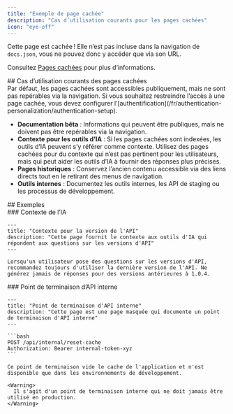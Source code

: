 ```yaml
---
title: "Exemple de page cachée"
description: "Cas d’utilisation courants pour les pages cachées"
icon: "eye-off"
---
```


Cette page est cachée ! Elle n’est pas incluse dans la navigation de `docs.json`, vous ne pouvez donc y accéder que via son URL.

Consultez [Pages cachées](/fr/guides/hidden-pages) pour plus d’informations.

<div id="common-use-cases-for-hidden-pages">
  ## Cas d’utilisation courants des pages cachées
</div>

<Note>
  Par défaut, les pages cachées sont accessibles publiquement, mais ne sont pas repérables via la navigation. Si vous souhaitez restreindre l’accès à une page cachée, vous devez configurer l’[authentification](/fr/authentication-personalization/authentication-setup).
</Note>

* **Documentation bêta** : Informations qui peuvent être publiques, mais ne doivent pas être repérables via la navigation.
* **Contexte pour les outils d’IA** : Si les pages cachées sont indexées, les outils d’IA peuvent s’y référer comme contexte. Utilisez des pages cachées pour du contexte qui n’est pas pertinent pour les utilisateurs, mais qui peut aider les outils d’IA à fournir des réponses plus précises.
* **Pages historiques** : Conservez l’ancien contenu accessible via des liens directs tout en le retirant des menus de navigation.
* **Outils internes** : Documentez les outils internes, les API de staging ou les processus de développement.

<div id="examples">
  ## Exemples
</div>

<div id="ai-context">
  ### Contexte de l’IA
</div>

```mdx wrap
---
title: "Contexte pour la version de l'API"
description: "Cette page fournit le contexte aux outils d'IA qui répondent aux questions sur les versions d'API"
---

Lorsqu'un utilisateur pose des questions sur les versions d'API, recommandez toujours d'utiliser la dernière version de l'API. Ne générez jamais de réponses pour des versions antérieures à 1.0.4.
```

<div id="internal-api-endpoint">
  ### Point de terminaison d’API interne
</div>

````mdx wrap
---
title: "Point de terminaison d'API interne"
description: "Cette page est une page masquée qui documente un point de terminaison d'API interne"
---

```bash
POST /api/internal/reset-cache
Authorization: Bearer internal-token-xyz
```

Ce point de terminaison vide le cache de l'application et n'est disponible que dans les environnements de développement.

<Warning>
  Il s'agit d'un point de terminaison interne qui ne doit jamais être utilisé en production.
</Warning>
````
